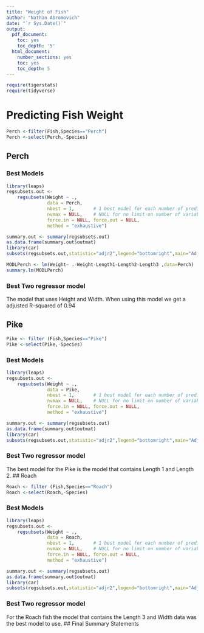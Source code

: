 ```yaml
---
title: "Weight of Fish"
author: "Nathan Abromovich"
date: "`r Sys.Date()`"
output:
  pdf_document:
    toc: yes
    toc_depth: '5'
  html_document:
    number_sections: yes
    toc: yes
    toc_depth: 5
---
```



```r
require(tigerstats)
require(tidyverse)
```

# Predicting Fish Weight
```r
Perch <-filter(Fish,Species=="Perch")
Perch <-select(Perch,-Species)
```




## Perch


### Best Models
```r
library(leaps)
regsubsets.out <-
    regsubsets(Weight ~ .,
               data = Perch,
               nbest = 1,       # 1 best model for each number of predictors
               nvmax = NULL,    # NULL for no limit on number of variables
               force.in = NULL, force.out = NULL,
               method = "exhaustive")

summary.out <- summary(regsubsets.out)
as.data.frame(summary.out$outmat)
library(car)
subsets(regsubsets.out,statistic="adjr2",legend="bottomright",main="Adjusted R^2")
```
```r
MODLPerch <- lm(Weight~ .-Weight-Length1-Length2-Length3 ,data=Perch)
summary.lm(MODLPerch)
```
### Best Two regressor model
The model that uses Height and Width.  When using this model we get a adjusted R-squared of 0.94 

## Pike
```r
Pike <- filter (Fish,Species=="Pike")
Pike <-select(Pike,-Species)
```
### Best Models
```r
library(leaps)
regsubsets.out <-
    regsubsets(Weight ~ .,
               data = Pike,
               nbest = 1,       # 1 best model for each number of predictors
               nvmax = NULL,    # NULL for no limit on number of variables
               force.in = NULL, force.out = NULL,
               method = "exhaustive")

summary.out <- summary(regsubsets.out)
as.data.frame(summary.out$outmat)
library(car)
subsets(regsubsets.out,statistic="adjr2",legend="bottomright",main="Adjusted R^2")

```
### Best Two regressor model
The best model for the Pike is the model that contains Length 1 and Length 2. 
## Roach
```r
Roach <- filter (Fish,Species=="Roach")
Roach <-select(Roach,-Species)
```
### Best Models
```r
library(leaps)
regsubsets.out <-
    regsubsets(Weight ~ .,
               data = Roach,
               nbest = 1,       # 1 best model for each number of predictors
               nvmax = NULL,    # NULL for no limit on number of variables
               force.in = NULL, force.out = NULL,
               method = "exhaustive")

summary.out <- summary(regsubsets.out)
as.data.frame(summary.out$outmat)
library(car)
subsets(regsubsets.out,statistic="adjr2",legend="bottomright",main="Adjusted R^2")

```
### Best Two regressor model
For the Roach fish the model that contains the Length 3 and Width data was the best model to use. 
## Final Summary Statements